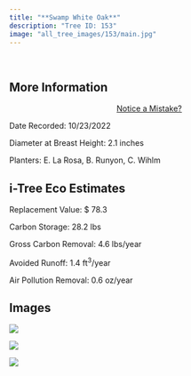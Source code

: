 ```yaml
---
title: "**Swamp White Oak**"
description: "Tree ID: 153"
image: "all_tree_images/153/main.jpg"
---
```


<br>

## **More Information**
::: column-margin
<center><a class="button" href="https://forms.gle/W6f5nwYxrM33hF4f7">Notice a Mistake?</a></center>
:::


Date Recorded:  10/23/2022

Diameter at Breast Height:  2.1  inches

Planters:  E. La Rosa, B. Runyon, C. Wihlm

## **i-Tree Eco Estimates**


 Replacement Value: $ 78.3

 Carbon Storage:  28.2  lbs

 Gross Carbon Removal:  4.6  lbs/year

 Avoided Runoff:  1.4  ft<sup>3</sup>/year

 Air Pollution Removal:  0.6  oz/year

## **Images**


 ![](all_tree_images/153/IMG_6929.jpg)

 ![](all_tree_images/153/IMG_6930.jpg)

 ![](all_tree_images/153/main.jpg)
